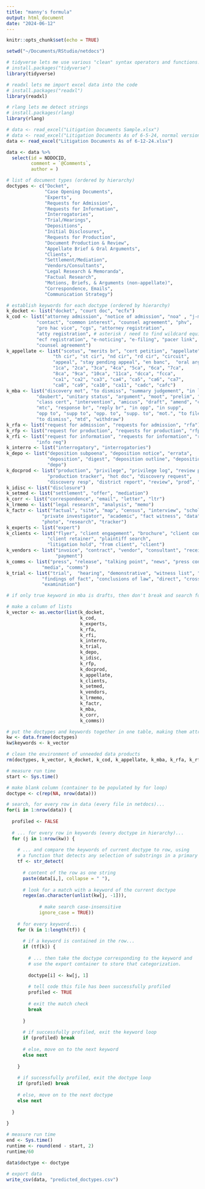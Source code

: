 ```yaml
---
title: "manny's formula"
output: html_document
date: "2024-06-12"
---
```


```r
knitr::opts_chunk$set(echo = TRUE)

setwd("~/Documents/RStudio/netdocs")

# tidyverse lets me use various "clean" syntax operators and functions!
# install.packages("tidyverse")
library(tidyverse)

# readxl lets me import excel data into the code
# install.packages("readxl")
library(readxl)

# rlang lets me detect strings
# install.packages(rlang)
library(rlang)

# data <- read_excel("Litigation Documents Sample.xlsx")
# data <- read_excel("Litigation Documents As of 6-5-24, normal version.xlsx")
data <- read_excel("Litigation Documents As of 6-12-24.xlsx")

data <- data %>% 
  select(id = NDDOCID,
         comment = `@Comments`,
         author = )
```

```r

# list of document types (ordered by hierarchy)
doctypes <- c("Docket",
              "Case Opening Documents",
              "Experts",
              "Requests for Admission",
              "Requests for Information",
              "Interrogatories",
              "Trial/Hearings",
              "Depositions",
              "Initial Disclosures",
              "Requests for Production",
              "Document Production & Review",
              "Appellate Brief & Oral Arguments",
              "Clients",
              "Settlement/Mediation",
              "Vendors/Consultants",
              "Legal Research & Memoranda",
              "Factual Research",
              "Motions, Briefs, & Arguments (non-appellate)",
              "Correspondence, Emails",
              "Communication Strategy")

# establish keywords for each doctype (ordered by hierarchy)
k_docket <- list("docket", "court doc", "ecfx")
k_cod <- list("attorney admission", "notice of admission", "noa" , "j-memo", 
           "contact", "common interest", "counsel agreement", "phv", 
           "pro hac vice", "cgs", "attorney registration", 
           "atty registration", # asterisk / need to find wildcard equivalent
           "ecf registration", "e-noticing", "e-filing", "pacer link",
           "counsel agreement")
k_appellate <- list("scotus", "merits br", "cert petition", "appellate", 
                 "th cir", "st cir", "nd cir", "rd cir", "circuit", 
                 "appeal", "stay pending appeal", "en banc",  "oral arg", 
                 "1ca", "2ca", "3ca", "4ca", "5ca", "6ca", "7ca",  
                 "8ca", "9ca", "10ca", "11ca", "dcca", "fcca",
                 "ca1", "ca2", "ca3", "ca4", "ca5", "ca6", "ca7", 
                 "ca8", "ca9", "ca10", "ca11", "cadc", "cafc")
k_mba <- list("discovery mot", "to dismiss", "summary judgement", "in limine", 
           "daubert", "unitary status", "argument", "moot", "prelim", "injunction", 
           "class cert", "intervention", "amicus", "draft", "amend", "compel", 
           "mtc", "response br", "reply br", "in opp", "in supp", 
           "opp to", "supp to", "opp. to", "supp. to", "mot.", "to file", 
           "to dismiss", "mtd", "withdraw")
k_rfa <- list("request for admission", "requests for admission", "rfa")
k_rfp <- list("request for production", "requests for production", "rfp", "r4p")
k_rfi <- list("request for information", "requests for information", "rfi",
           "info req")
k_interro <- list("interrogatory", "interrogatories")
k_depo <- list("deposition subpoena", "deposition notice", "errata", 
               "deposition", "digest", "deposition outline", "deposition note",
               "depo")
k_docprod <- list("production", "privilege", "privilege log", "review protocol", 
               "production tracker", "hot doc", "discovery request", 
               "discovery resp", "district report", "review", "prod", "foia")
k_idisc <- list("disclosure")
k_setmed <- list("settlement", "offer", "mediation")
k_corr <- list("correspondence", "email", "letter", "ltr")
k_lrmemo <- list("legal research", "analysis", "memo") 
k_factr <- list("factual", "site", "map", "census", "interview", "scholarly", 
             "private investigator", "academic", "fact witness", "data", 
             "photo", "research", "tracker")
k_experts <- list("expert")
k_clients <- list("flyer", "client engagement", "brochure", "client contacts", 
               "client retainer", "plaintiff search", 
               "litigation hold", "from client", "client")
k_vendors <- list("invoice", "contract", "vendor", "consultant", "receipt", 
                  "payment")
k_comms <- list("press", "release", "talking point", "news", "press conference", 
             "media", "comms")
k_trial <- list("trial",  "hearing", "demonstrative", "witness list", "fof", 
             "findings of fact", "conclusions of law", "direct", "cross", 
             "examination")

# if only true keyword in mba is drafts, then don't break and search for 

# make a column of lists
k_vector <- as.vector(list(k_docket, 
                           k_cod, 
                           k_experts, 
                           k_rfa, 
                           k_rfi, 
                           k_interro,
                           k_trial, 
                           k_depo, 
                           k_idisc, 
                           k_rfp, 
                           k_docprod, 
                           k_appellate,
                           k_clients, 
                           k_setmed,
                           k_vendors, 
                           k_lrmemo, 
                           k_factr, 
                           k_mba, 
                           k_corr, 
                           k_comms))

# put the doctypes and keywords together in one table, making them attributable to each other by row
kw <- data.frame(doctypes)
kw$keywords <- k_vector

# clean the environment of unneeded data products
rm(doctypes, k_vector, k_docket, k_cod, k_appellate, k_mba, k_rfa, k_rfp, k_rfi, k_interro, k_depo, k_docprod, k_idisc, k_setmed, k_corr, k_lrmemo, k_factr, k_experts, k_clients, k_vendors, k_comms, k_trial)
```

```r

# measure run time
start <- Sys.time()

# make blank column (container to be populated by for loop)
doctype <- c(rep(NA, nrow(data)))

# search, for every row in data (every file in netdocs)...
for(i in 1:nrow(data)) {
  
  profiled <- FALSE
  
  # ... for every row in keywords (every doctype in hierarchy)...
  for (j in 1:nrow(kw)) {
    
    # ... and compare the keywords of current doctype to row, using
    # a function that detects any selection of substrings in a primary string
    tf <- str_detect( 
      
      # content of the row as one string
      paste(data[i,], collapse = " "), 
      
      # look for a match with a keyword of the current doctype
      regex(as.character(unlist(kw[j, -1])),
            
            # make search case-insensitive
            ignore_case = TRUE)) 
    
    # for every keyword...
    for (k in 1:length(tf)) {
      
      # if a keyword is contained in the row...
      if (tf[k]) { 
        
        # ... then take the doctype corresponding to the keyword and
        # use the export container to store that categorization.
        
        doctype[i] <- kw[j, 1]
        
        # tell code this file has been successfully profiled
        profiled <- TRUE
        
        # exit the match check 
        break
        
      }
      
      # if successfully profiled, exit the keyword loop
      if (profiled) break
      
      # else, move on to the next keyword
      else next
      
    }
    
    # if successfully profiled, exit the doctype loop
    if (profiled) break
    
    # else, move on to the next doctype
    else next
    
  }
  
}

# measure run time
end <- Sys.time()
runtime <- round(end - start, 2)
runtime/60

data$doctype <- doctype

# export data
write_csv(data, "predicted_doctypes.csv")
```
